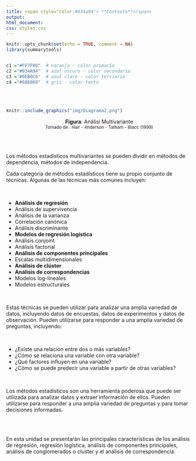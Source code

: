 ```yaml
---
title: <span style="color:#034a94"> **Contexto**</span>
output:
html_document:
css: styles.css
---
```


```r
knitr::opts_chunk$set(echo = TRUE, comment = NA)
library(summarytools)


c1 ="#FF7F00"  # naranja - color primario 
c2 ="#034A94"  # azul oscuro - color secundario
c3 ="#0EB0C6"  # azul claro - color terciario
c4 ="#686868"  # gris - color texto
```

</br></br>


```r
knitr::include_graphics("img/Diagrama2.png")
```

<center>
**Figura**: Análisi Multivariante <br/>
<sub>
Tomado de : Hair - Anderson - Tatham - Blacc (1999)
</sub>
</center>
</br></br>

Los métodos estadísticos multivariantes se pueden dividir en métodos de dependencia, métodos de independencia.
</br>

Cada categoría de métodos estadísticos tiene su propio conjunto de técnicas. Algunas de las técnicas más comunes incluyen:

</br>

* **Análisis de regresión**
* Análisis de supervivencia
* Análisis de la varianza
* Correlación canónica
* Análisis discriminante
* **Modelos de regresión logística**
* Análisis conjoint
* Análisis factorial
* **Análisis de componentes principales**
* Escalas multidimensionales
* **Análisis de clúster**
* **Análisis de correspondencias**
* Modelos log-lineales
* Modelos estructurales

</br>

Estas técnicas se pueden utilizar para analizar una amplia variedad de datos, incluyendo datos de encuestas, datos de experimentos y datos de observación. Pueden utilizarse para responder a una amplia variedad de preguntas, incluyendo:

</br>

* ¿Existe una relación entre dos o más variables?
* ¿Cómo se relaciona una variable con otra variable?
* ¿Qué factores influyen en una variable?
* ¿Cómo se puede predecir una variable a partir de otras variables?

</br>

Los métodos estadísticos son una herramienta poderosa que puede ser utilizada para analizar datos y extraer información de ellos. Pueden utilizarse para responder a una amplia variedad de preguntas y para tomar decisiones informadas.

</br></br>

En esta unidad se presentarán las principales características de los análisis de regresión, regresión logística, análisis de componentes principales, análisis de  conglomerados o cluster y el análisis de correspondencia.